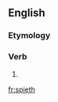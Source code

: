 ==English==

===Etymology===
{{suffix|en|spy|eth}}

===Verb===
{{head|en|verb form}}

# {{en-archaic third-person singular of|spy}}

[[fr:spieth]]